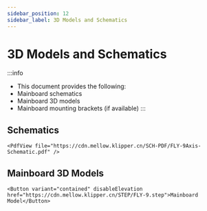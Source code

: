 ```yaml
---
sidebar_position: 12
sidebar_label: 3D Models and Schematics
---
```




# 3D Models and Schematics

:::info
* This document provides the following:
* Mainboard schematics
* Mainboard 3D models
* Mainboard mounting brackets (if available)
:::

## Schematics

    <PdfView file="https://cdn.mellow.klipper.cn/SCH-PDF/FLY-9Axis-Schematic.pdf" />


## Mainboard 3D Models

    <Button variant="contained" disableElevation href="https://cdn.mellow.klipper.cn/STEP/FLY-9.step">Mainboard Model</Button>